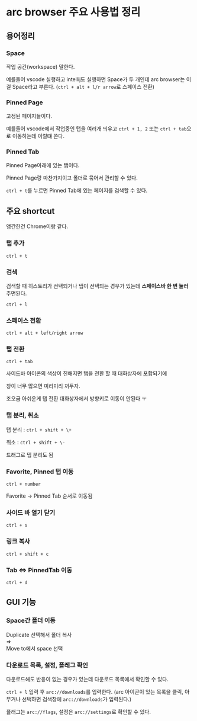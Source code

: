
# arc browser 주요 사용법 정리

## 용어정리

### Space

작업 공간(workspace) 말한다.

예를들어 vscode 실행하고 intellij도 실행하면 Space가 두 개인데 arc browser는 이걸 Space라고 부른다. (`ctrl + alt + l/r arrow`로 스페이스 전환)

<MDXFlex>
  <MDXImage src="/images/arc_3.png" width={450} className="m-2" />
  <MDXImage src="/images/arc_4.png" width={450} className="m-2" />
</MDXFlex>

### Pinned Page

고정된 페이지들이다.

예를들어 vscode에서 작업중인 탭을 여러개 띄우고 `ctrl + 1, 2` 또는 `ctrl + tab`으로 이동하는데 이럴떄 쓴다.

<MDXImage src="/images/arc_5.png" width={300} className="m-2" />

### Pinned Tab

Pinned Page아래에 있는 탭이다.

Pinned Page랑 마찬가지이고 폴더로 묶어서 관리할 수 있다.

`ctrl + t`를 누르면 Pinned Tab에 있는 페이지를 검색할 수 있다.

<MDXImage src="/images/arc_6.png" width={300} className="m-2" />

## 주요 shortcut

앵간한건 Chrome이랑 같다.

### 탭 추가

`ctrl + t`

### 검색

검색할 때 히스토리가 선택되거나 탭이 선택되는 경우가 있는데 **스페이스바 한 번 눌러**주면된다.

`ctrl + l`

### 스페이스 전환

`ctrl + alt + left/right arrow`

### 탭 전환

`ctrl + tab`

사이드바 아이콘의 색상이 진해지면 탭을 전환 할 때 대화상자에 포함되기에

창이 너무 많으면 미리미리 꺼두자.

조오금 아쉬운게 탭 전환 대화상자에서 방향키로 이동이 안된다 ㅜ

### 탭 분리, 취소

탭 분리 : `ctrl + shift + \+`

취소 : `ctrl + shift + \-`

드래그로 탭 분리도 됨

### Favorite, Pinned 탭 이동

`ctrl + number`

Favorite -> Pinned Tab 순서로 이동됨

### 사이드 바 열기 닫기

`ctrl + s`

### 링크 복사

`ctrl + shift + c`

### Tab \<=> PinnedTab 이동

`ctrl + d`

## GUI 기능

### Space간 폴더 이동

<MDXFlex>
  <div>
    Duplicate 선택해서 폴더 복사
    <MDXImage src="/images/arc_1.png" width={300} className="m-2" />
  </div>
  <div className="p-12">=></div>
  <div>
    Move to에서 space 선택
    <MDXImage src="/images/arc_2.png" width={460} className="m-2" />
  </div>
</MDXFlex>

### 다운로드 목록, 설정, 플레그 확인

다운로드해도 반응이 없는 경우가 있는데 다운로드 목록에서 확인할 수 있다.

`ctrl + l` 입력 후 `arc://downloads`를 입력한다. (arc 아이콘이 있는 목록을 클릭, 아무거나 선택하면 검색창에 `arc://downloads`가 입력된다.)

<MDXImage src="/images/arc_search.png" width={450} />

플래그는 `arc://flags`, 설정은 `arc://settings`로 확인할 수 있다.
